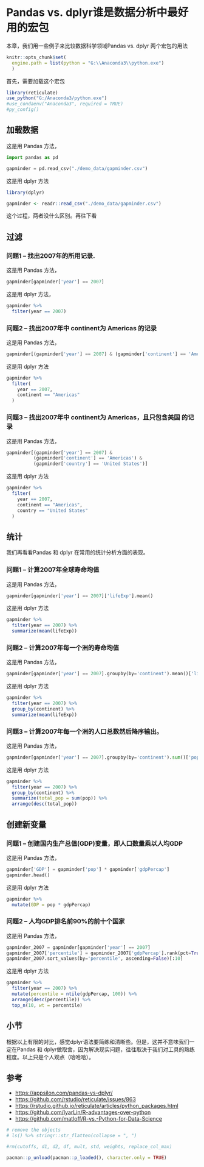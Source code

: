 # Pandas vs. dplyr谁是数据分析中最好用的宏包 {#eda-pandas-vs-dplyr}

本章，我们用一些例子来比较数据科学领域Pandas vs. dplyr 两个宏包的用法


```r
knitr::opts_chunk$set(
  engine.path = list(python = "G:\\Anaconda3\\python.exe")
  )
```

首先，需要加载这个宏包
```r
library(reticulate)
use_python("G:/Anaconda3/python.exe") 
#use_condaenv("Anaconda3", required = TRUE)
#py_config()
```

  
## 加载数据

这是用 Pandas 方法，
```python
import pandas as pd

gapminder = pd.read_csv("./demo_data/gapminder.csv")
```



这是用 dplyr 方法

```r
library(dplyr)

gapminder <- readr::read_csv("./demo_data/gapminder.csv")
```


这个过程，两者没什么区别。再往下看




## 过滤

### 问题1 – 找出2007年的所用记录.

这是用 Pandas 方法，

```python
gapminder[gapminder['year'] == 2007]
```

这是用 dplyr 方法，
```r
gapminder %>%
  filter(year == 2007)
```


### 问题2 – 找出2007年中 continent为 Americas 的记录

这是用 Pandas 方法，

```python
gapminder[(gapminder['year'] == 2007) & (gapminder['continent'] == 'Americas')]
```


这是用 dplyr 方法

```r
gapminder %>%
  filter(
    year == 2007,
    continent == "Americas"
  )
```



### 问题3 – 找出2007年中 continent为 Americas，且只包含美国 的记录

这是用 Pandas 方法，

```python
gapminder[(gapminder['year'] == 2007) & 
          (gapminder['continent'] == 'Americas') &
          (gapminder['country'] == 'United States')]
```


这是用 dplyr 方法

```r
gapminder %>%
  filter(
    year == 2007,
    continent == "Americas",
    country == "United States"
  )
```


## 统计

我们再看看Pandas 和 dplyr 在常用的统计分析方面的表现。



### 问题1 – 计算2007年全球寿命均值


这是用 Pandas 方法，

```python
gapminder[gapminder['year'] == 2007]['lifeExp'].mean()
```


这是用 dplyr 方法

```r
gapminder %>%
  filter(year == 2007) %>%
  summarize(mean(lifeExp))
```


### 问题2 – 计算2007年每一个洲的寿命均值


这是用 Pandas 方法，

```python
gapminder[gapminder['year'] == 2007].groupby(by='continent').mean()['lifeExp']
```


这是用 dplyr 方法

```r
gapminder %>%
  filter(year == 2007) %>%
  group_by(continent) %>%
  summarize(mean(lifeExp))
```

### 问题3 – 计算2007年每一个洲的人口总数然后降序输出。

这是用 Pandas 方法，

```python
gapminder[gapminder['year'] == 2007].groupby(by='continent').sum()['pop'].sort_values(ascending=False)
```


这是用 dplyr 方法

```r
gapminder %>%
  filter(year == 2007) %>%
  group_by(continent) %>%
  summarize(total_pop = sum(pop)) %>%
  arrange(desc(total_pop))
```


## 创建新变量

### 问题1 – 创建国内生产总值(GDP)变量，即人口数量乘以人均GDP

这是用 Pandas 方法，

```python
gapminder['GDP'] = gapminder['pop'] * gapminder['gdpPercap']
gapminder.head()
```


这是用 dplyr 方法

```r
gapminder %>%
  mutate(GDP = pop * gdpPercap)
```

### 问题2 – 人均GDP排名前90%的前十个国家

这是用 Pandas 方法，

```python
gapminder_2007 = gapminder[gapminder['year'] == 2007]
gapminder_2007['percentile'] = gapminder_2007['gdpPercap'].rank(pct=True)
gapminder_2007.sort_values(by='percentile', ascending=False)[:10]
```


这是用 dplyr 方法

```r
gapminder %>%
  filter(year == 2007) %>%
  mutate(percentile = ntile(gdpPercap, 100)) %>%
  arrange(desc(percentile)) %>%
  top_n(10, wt = percentile)
```

## 小节

根据以上有限的对比，感觉dplyr语法要简练和清晰些。但是，这并不意味我们一定在Pandas 和 dplyr做取舍，因为解决现实问题，往往取决于我们对工具的熟练程度。以上只是个人观点（哈哈哈）。

## 参考

- <https://appsilon.com/pandas-vs-dplyr/>
- <https://github.com/rstudio/reticulate/issues/863>
- <https://rstudio.github.io/reticulate/articles/python_packages.html>
- <https://github.com/IyarLin/R-advantages-over-python>
- <https://github.com/matloff/R-vs.-Python-for-Data-Science>


```r
# remove the objects
# ls() %>% stringr::str_flatten(collapse = ", ")

#rm(cutoffs, d1, d2, df, mult, std, weights, replace_col_max)
```



```r
pacman::p_unload(pacman::p_loaded(), character.only = TRUE)
```


